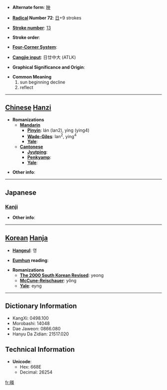 * '''Alternate form''': [[映]]

* '''[[Wiktionary:Chinese radical index| Radical]] Number 72''': [[Wiktionary:Chinese radical index 日|日]]+9 strokes

* '''[[Wiktionary:Chinese total strokes index|Stroke number]]''': [[Wiktionary:Chinese total strokes index 13|13]]

* '''Stroke order''': 

* '''[[Wiktionary:Chinese four corner index|Four-Corner System]]''': 

* '''[[Wiktionary:Chinese Cangjie index|Cangjie input]]''': 日廿中大 (ATLK)

* '''Graphical Significance and Origin''': 

* '''Common Meaning'''
*#sun beginning decline
*# reflect


----

== [[Chinese]] [[Hanzi]] ==

* '''Romanizations'''
** '''[[Mandarin]]'''
*** '''[[Pinyin]]''': lán (lan2), yìng (ying4)
*** '''[[Wade-Giles]]''': lan<sup>2</sup>, ying<sup>4</sup>
*** '''[[Yale]]''': 
** '''[[Cantonese]]'''
*** '''[[Jyutping]]''':
*** '''[[Penkyamp]]''': 
*** '''[[Yale]]''': 

* '''Other info''': 

----

==Japanese==
===[[Kanji]]===
{{kanji|on readings=[[えい]] (ei), [[よう]] (yō)|kun readings=[[はえる]] (haeru), [[うつる]] (utsuru), [[うつす]] (utsusu)}}

* '''Other info''':  

----

== [[Korean]] [[Hanja]] ==

* '''[[Hangeul]]''': 영

* '''[[Eumhun]] reading''': 

* '''Romanizations'''
** '''[[The 2000 South Korean Revised Romanization|The 2000 South Korean Revised]]''': yeong
** '''[[McCune-Reischauer]]''': yŏng
** '''[[Yale]]''': eyng

----

== Dictionary Information ==

* KangXi: 0498.100
* Morobashi: 14048
* Dae Jaweon: 0866.080
* Hanyu Da Zidian: 21517.020

== Technical Information ==

* '''Unicode''':
** Hex: 668E
** Decimal: 26254

[[fr:暎]]